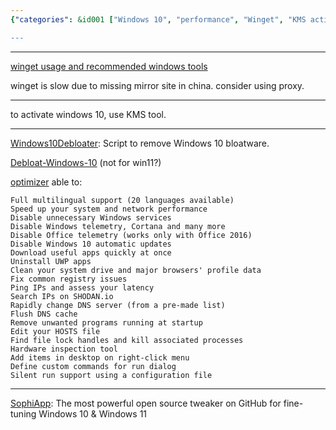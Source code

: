 ```yaml
---
{"categories": &id001 ["Windows 10", "performance", "Winget", "KMS activator", "telemetry", "system drive", "run dialog"], "category": "Windows 10 Performance", "date": "2023-02-08 01:02:43", "description": "This article offers tips on boosting Windows 10 performance using tools like Winget and KMS activator, along with steps such as disabling telemetry and cleaning the system drive. It also explains how to create custom commands for the run dialog by leveraging silent run support through a configuration file.", "tags": *id001, "title": "Windows 10 system debloating, windows operating system optimization, winget, windows commandline package manager"}

---
```


------

[winget usage and recommended windows tools](https://blog.csdn.net/taurusbt/article/details/124472397)

winget is slow due to missing mirror site in china. consider using proxy.

----

to activate windows 10, use KMS tool.

----

[Windows10Debloater](https://github.com/Sycnex/Windows10Debloater): Script to remove Windows 10 bloatware.

[Debloat-Windows-10](https://github.com/W4RH4WK/Debloat-Windows-10) (not for win11?)

[optimizer](https://github.com/hellzerg/optimizer) able to:
```
Full multilingual support (20 languages available)
Speed up your system and network performance
Disable unnecessary Windows services
Disable Windows telemetry, Cortana and many more
Disable Office telemetry (works only with Office 2016)
Disable Windows 10 automatic updates
Download useful apps quickly at once
Uninstall UWP apps
Clean your system drive and major browsers' profile data
Fix common registry issues
Ping IPs and assess your latency
Search IPs on SHODAN.io
Rapidly change DNS server (from a pre-made list)
Flush DNS cache
Remove unwanted programs running at startup
Edit your HOSTS file
Find file lock handles and kill associated processes
Hardware inspection tool
Add items in desktop on right-click menu
Define custom commands for run dialog
Silent run support using a configuration file

```

----

[SophiApp](https://github.com/Sophia-Community/SophiApp): The most powerful open source tweaker on GitHub for fine-tuning Windows 10 & Windows 11

